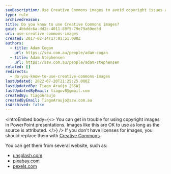 ```yaml
---
seoDescription: Use Creative Commons images to avoid copyright issues and ensure legal usage in your presentations.
type: rule
archivedreason:
title: Do you know to use Creative Commons images?
guid: 4bbddc6a-dd2c-4011-88f5-79e79a69ee3d
uri: use-creative-commons-images
created: 2017-02-14T17:01:51.000Z
authors:
  - title: Adam Cogan
    url: https://ssw.com.au/people/adam-cogan
  - title: Adam Stephensen
    url: https://ssw.com.au/people/adam-stephensen
related: []
redirects:
  - do-you-know-to-use-creative-commons-images
lastUpdated: 2022-07-20T21:25:25.000Z
lastUpdatedBy: Tiago Araújo [SSW]
lastUpdatedByEmail: tiagov8@gmail.com
createdBy: TiagoAraujo
createdByEmail: TiagoAraujo@ssw.com.au
isArchived: false
---
```


<introEmbed
  body={<>
You can get in trouble for using copyright images in PowerPoint presentations. Images like this are OK to use as long as the source is attributed.
  </>}
/>
If you don't have licenses for images, you should replace them with [Creative Commons](https://en.wikipedia.org/wiki/Creative_Commons).

You can get them from several website, such as:

- [unsplash.com](https://unsplash.com)
- [pixabay.com](https://pixabay.com)
- [pexels.com](https://www.pexels.com)
